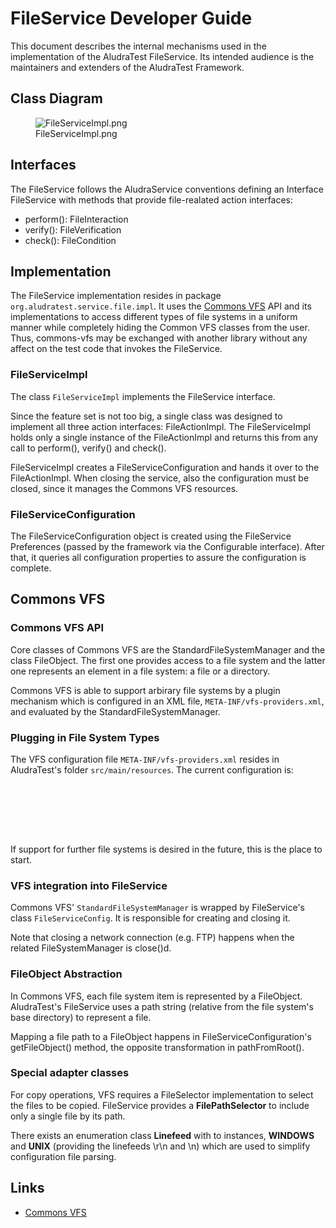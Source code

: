 = FileService Developer Guide =

This document describes the internal mechanisms used in the implementation of the AludraTest FileService. Its intended audience is the maintainers and extenders of the AludraTest Framework.

== Class Diagram ==

[[Image:FileServiceImpl.png]]


== Interfaces ==

The FileService follows the AludraService conventions defining an Interface FileService with methods that provide file-realated action interfaces:

* perform(): FileInteraction
* verify(): FileVerification
* check(): FileCondition

== Implementation ==

The FileService implementation resides in package <code>org.aludratest.service.file.impl</code>. It uses the [http://commons.apache.org/proper/commons-vfs/ Commons VFS] API and its implementations to access different types of file systems in a uniform manner while completely hiding the Common VFS classes from the user. Thus, commons-vfs may be exchanged with another library without any affect on the test code that invokes the FileService.

=== FileServiceImpl ===

The class <code>FileServiceImpl</code> implements the FileService interface.

Since the feature set is not too big, a single class was designed to implement all three action interfaces: FileActionImpl. The FileServiceImpl holds only a single instance of the FileActionImpl and returns this from any call to perform(), verify() and check().

FileServiceImpl creates a FileServiceConfiguration and hands it over to the FileActionImpl. When closing the service, also the configuration must be closed, since it manages the Commons VFS resources.

=== FileServiceConfiguration ===

The FileServiceConfiguration object is created using the FileService Preferences (passed by the framework via the Configurable interface). After that, it queries all configuration properties to assure the configuration is complete. 

== Commons VFS ==

=== Commons VFS API ===

Core classes of Commons VFS are the StandardFileSystemManager and the class FileObject. The first one provides access to a file system and the latter one represents an element in a file system: a file or a directory.

Commons VFS is able to support arbirary file systems by a plugin mechanism which is configured in an XML file, <code>META-INF/vfs-providers.xml</code>, and evaluated by the StandardFileSystemManager.

=== Plugging in File System Types ===

The VFS configuration file <code>META-INF/vfs-providers.xml</code> resides in AludraTest's folder <code>src/main/resources</code>. The current configuration is:

 <?xml version="1.0" encoding="UTF-8"&nbsp;?>
 <providers> 
    <provider class-name="org.apache.commons.vfs2.provider.ftp.FtpFileProvider" />
    <provider class-name="org.apache.commons.vfs2.provider.sftp.SftpFileProvider" />
    <provider class-name="org.apache.commons.vfs2.provider.http.HttpFileProvider" />
    <provider class-name="org.apache.commons.vfs2.provider.https.HttpsFileProvider" />
 </providers>

If support for further file systems is desired in the future, this is the place to start.

=== VFS integration into FileService ===

Commons VFS' <code>StandardFileSystemManager</code> is wrapped by FileService's class <code>FileServiceConfig</code>. It is responsible for creating and closing it.

Note that closing a network connection (e.g. FTP) happens when the related FileSystemManager is close()d.

=== FileObject Abstraction ===

In Commons VFS, each file system item is represented by a FileObject. AludraTest's FileService uses a path string (relative from the file system's base directory) to represent a file.

Mapping a file path to a FileObject happens in FileServiceConfiguration's getFileObject() method, the opposite transformation in pathFromRoot().

=== Special adapter classes ===

For copy operations, VFS requires a FileSelector implementation to select the files to be copied. FileService provides a '''FilePathSelector''' to include only a single file by its path.

There exists an enumeration class '''Linefeed''' with to instances, '''WINDOWS''' and '''UNIX''' (providing the linefeeds \r\n and \n) which are used to simplify configuration file parsing.

== Links ==

* [http://commons.apache.org/proper/commons-vfs/ Commons VFS]
